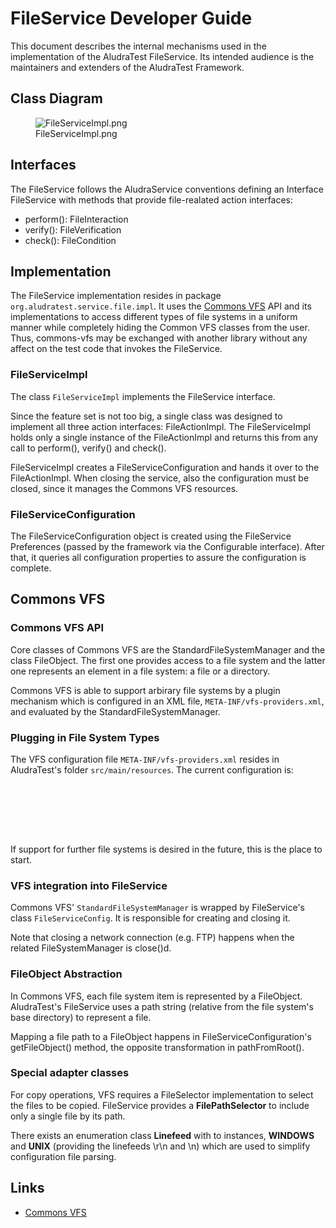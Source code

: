 = FileService Developer Guide =

This document describes the internal mechanisms used in the implementation of the AludraTest FileService. Its intended audience is the maintainers and extenders of the AludraTest Framework.

== Class Diagram ==

[[Image:FileServiceImpl.png]]


== Interfaces ==

The FileService follows the AludraService conventions defining an Interface FileService with methods that provide file-realated action interfaces:

* perform(): FileInteraction
* verify(): FileVerification
* check(): FileCondition

== Implementation ==

The FileService implementation resides in package <code>org.aludratest.service.file.impl</code>. It uses the [http://commons.apache.org/proper/commons-vfs/ Commons VFS] API and its implementations to access different types of file systems in a uniform manner while completely hiding the Common VFS classes from the user. Thus, commons-vfs may be exchanged with another library without any affect on the test code that invokes the FileService.

=== FileServiceImpl ===

The class <code>FileServiceImpl</code> implements the FileService interface.

Since the feature set is not too big, a single class was designed to implement all three action interfaces: FileActionImpl. The FileServiceImpl holds only a single instance of the FileActionImpl and returns this from any call to perform(), verify() and check().

FileServiceImpl creates a FileServiceConfiguration and hands it over to the FileActionImpl. When closing the service, also the configuration must be closed, since it manages the Commons VFS resources.

=== FileServiceConfiguration ===

The FileServiceConfiguration object is created using the FileService Preferences (passed by the framework via the Configurable interface). After that, it queries all configuration properties to assure the configuration is complete. 

== Commons VFS ==

=== Commons VFS API ===

Core classes of Commons VFS are the StandardFileSystemManager and the class FileObject. The first one provides access to a file system and the latter one represents an element in a file system: a file or a directory.

Commons VFS is able to support arbirary file systems by a plugin mechanism which is configured in an XML file, <code>META-INF/vfs-providers.xml</code>, and evaluated by the StandardFileSystemManager.

=== Plugging in File System Types ===

The VFS configuration file <code>META-INF/vfs-providers.xml</code> resides in AludraTest's folder <code>src/main/resources</code>. The current configuration is:

 <?xml version="1.0" encoding="UTF-8"&nbsp;?>
 <providers> 
    <provider class-name="org.apache.commons.vfs2.provider.ftp.FtpFileProvider" />
    <provider class-name="org.apache.commons.vfs2.provider.sftp.SftpFileProvider" />
    <provider class-name="org.apache.commons.vfs2.provider.http.HttpFileProvider" />
    <provider class-name="org.apache.commons.vfs2.provider.https.HttpsFileProvider" />
 </providers>

If support for further file systems is desired in the future, this is the place to start.

=== VFS integration into FileService ===

Commons VFS' <code>StandardFileSystemManager</code> is wrapped by FileService's class <code>FileServiceConfig</code>. It is responsible for creating and closing it.

Note that closing a network connection (e.g. FTP) happens when the related FileSystemManager is close()d.

=== FileObject Abstraction ===

In Commons VFS, each file system item is represented by a FileObject. AludraTest's FileService uses a path string (relative from the file system's base directory) to represent a file.

Mapping a file path to a FileObject happens in FileServiceConfiguration's getFileObject() method, the opposite transformation in pathFromRoot().

=== Special adapter classes ===

For copy operations, VFS requires a FileSelector implementation to select the files to be copied. FileService provides a '''FilePathSelector''' to include only a single file by its path.

There exists an enumeration class '''Linefeed''' with to instances, '''WINDOWS''' and '''UNIX''' (providing the linefeeds \r\n and \n) which are used to simplify configuration file parsing.

== Links ==

* [http://commons.apache.org/proper/commons-vfs/ Commons VFS]
